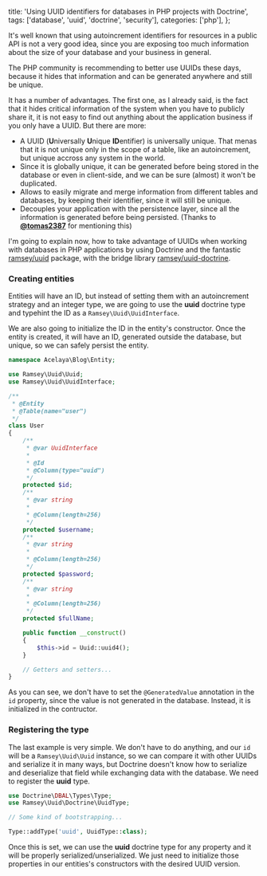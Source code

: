   title: 'Using UUID identifiers for databases in PHP projects with Doctrine',
  tags: ['database', 'uuid', 'doctrine', 'security'],
  categories: ['php'],
};

It's well known that using autoincrement identifiers for resources in a public API is not a very good idea, since you are exposing too much information about the size of your database and your business in general.

The PHP community is recommending to better use UUIDs these days, because it hides that information and can be generated anywhere and still be unique.
 
It has a number of advantages. The first one, as I already said, is the fact that it hides critical information of the system when you have to publicly share it, it is not easy to find out anything about the application business if you only have a UUID. But there are more:

* A UUID (**U**niversally **U**nique **ID**entifier) is universally unique. That menas that it is not unique only in the scope of a table, like an autoincrement, but unique accross any system in the world.
* Since it is globally unique, it can be generated before being stored in the database or even in client-side, and we can be sure (almost) it won't be duplicated.
* Allows to easily migrate and merge information from different tables and databases, by keeping their identifier, since it will still be unique.
* Decouples your application with the persistence layer, since all the information is generated before being persisted. (Thanks to **<a href="https://twitter.com/tomas2387/status/658237457117368320" target="_blank">@tomas2387</a>** for mentioning this)

I'm going to explain now, how to take advantage of UUIDs when working with databases in PHP applications by using Doctrine and the fantastic [ramsey/uuid](https://github.com/ramsey/uuid) package, with the bridge library [ramsey/uuid-doctrine](https://github.com/ramsey/uuid-doctrine).

### Creating entities

Entities will have an ID, but instead of setting them with an autoincrement strategy and an integer type, we are going to use the **uuid** doctrine type and typehint the ID as a `Ramsey\Uuid\UuidInterface`.

We are also going to initialize the ID in the entity's constructor. Once the entity is created, it will have an ID, generated outside the database, but unique, so we can safely persist the entity.
 
```php
namespace Acelaya\Blog\Entity;

use Ramsey\Uuid\Uuid;
use Ramsey\Uuid\UuidInterface;

/**
 * @Entity
 * @Table(name="user")
 */
class User
{
    /**
     * @var UuidInterface
     *
     * @Id
     * @Column(type="uuid")
     */
    protected $id;
    /**
     * @var string
     *
     * @Column(length=256)
     */
    protected $username;
    /**
     * @var string
     *
     * @Column(length=256)
     */
    protected $password;
    /**
     * @var string
     *
     * @Column(length=256)
     */
    protected $fullName;

    public function __construct()
    {
        $this->id = Uuid::uuid4();
    }

    // Getters and setters...
}
```
As you can see, we don't have to set the `@GeneratedValue` annotation in the `id` property, since the value is not generated in the database. Instead, it is initialized in the contructor.

### Registering the type

The last example is very simple. We don't have to do anything, and our `id` will be a `Ramsey\Uuid\Uuid` instance, so we can compare it with other UUIDs and serialize it in many ways, but Doctrine doesn't know how to serialize and deserialize that field while exchanging data with the database. We need to register the **uuid** type.

```php
use Doctrine\DBAL\Types\Type;
use Ramsey\Uuid\Doctrine\UuidType;

// Some kind of bootstrapping...

Type::addType('uuid', UuidType::class);
```

Once this is set, we can use the **uuid** doctrine type for any property and it will be properly serialized/unserialized. We just need to initialize those properties in our entities's constructors with the desired UUID version.
